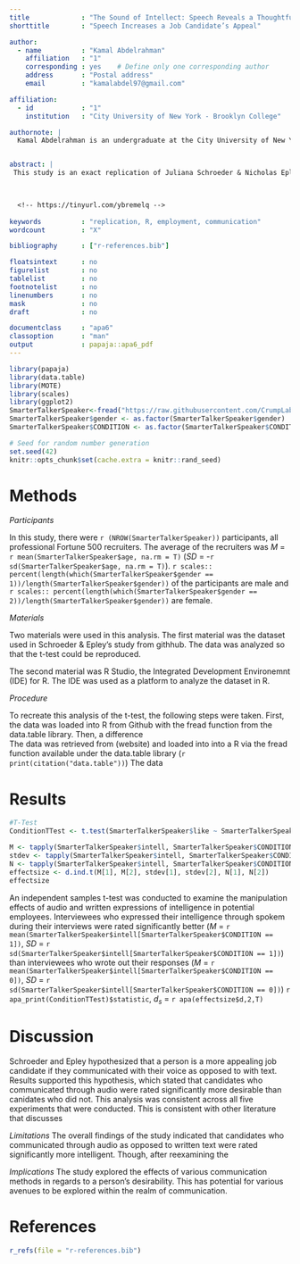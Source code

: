 ```yaml
---
title             : "The Sound of Intellect: Speech Reveals a Thoughtful Mind, Increasing a Job Candidate’s Appeal"
shorttitle        : "Speech Increases a Job Candidate’s Appeal"

author: 
  - name          : "Kamal Abdelrahman"
    affiliation   : "1"
    corresponding : yes    # Define only one corresponding author
    address       : "Postal address"
    email         : "kamalabdel97@gmail.com"

affiliation:
  - id            : "1"
    institution   : "City University of New York - Brooklyn College"

authornote: |
  Kamal Abdelrahman is an undergraduate at the City University of New York - Brooklyn College in Brooklyn, NY majoring in psychology with a focus in statistical programming


abstract: |
 This study is an exact replication of Juliana Schroeder & Nicholas Epley's (2015) experiment of whether a potential job candidate is percieved more intelligent through text or audio. 39 Forturne 500 company recruiters rated job candidates on their intellect, a composite score of the candidate's intelligence, competence, and thoughtfulness. They hypothesized that speech communicates intelligence better than written words.  This study recreated the analysis of regarding presenation of pitches and their favorability. Analysis supported that hypothesis.


  
  <!-- https://tinyurl.com/ybremelq -->
  
keywords          : "replication, R, employment, communication"
wordcount         : "X"

bibliography      : ["r-references.bib"]

floatsintext      : no
figurelist        : no
tablelist         : no
footnotelist      : no
linenumbers       : no
mask              : no
draft             : no

documentclass     : "apa6"
classoption       : "man"
output            : papaja::apa6_pdf
---
```


```r
library(papaja)
library(data.table)
library(MOTE)
library(scales)
library(ggplot2)
SmarterTalkerSpeaker<-fread("https://raw.githubusercontent.com/CrumpLab/statisticsLab/master/data/SchroederEpley2015data.csv")
SmarterTalkerSpeaker$gender <- as.factor(SmarterTalkerSpeaker$gender)
SmarterTalkerSpeaker$CONDITION <- as.factor(SmarterTalkerSpeaker$CONDITION)

```


```r
# Seed for random number generation
set.seed(42)
knitr::opts_chunk$set(cache.extra = knitr::rand_seed)
```



# Methods

*Participants*

In this study, there were `r (NROW(SmarterTalkerSpeaker))` participants, all professional Fortune 500 recruiters. The average of the recruiters was *M* = `r mean(SmarterTalkerSpeaker$age, na.rm = T)` (*SD* = -`r sd(SmarterTalkerSpeaker$age, na.rm = T)`). `r scales:: percent(length(which(SmarterTalkerSpeaker$gender == 1))/length(SmarterTalkerSpeaker$gender))` of the participants are male and `r scales:: percent(length(which(SmarterTalkerSpeaker$gender == 2))/length(SmarterTalkerSpeaker$gender))` are female. 

*Materials*

Two materials were used in this analysis. The first material was the dataset used in Schroeder & Epley's study from githhub. The data was analyzed so that the t-test could be reproduced. 

The second material was R Studio, the Integrated Development Environemnt (IDE) for R. The IDE was used as a platform to analyze the dataset in R. 


*Procedure*

To recreate this analysis of the t-test, the following steps were taken. First, the data was loaded into R from Github with the fread function from the data.table library. Then, a difference  
The data was retrieved from (website) and loaded into into a R via the fread function available under the data.table library (`r print(citation("data.table"))`) The data 

# Results
```r
#T-Test
ConditionTTest <- t.test(SmarterTalkerSpeaker$like ~ SmarterTalkerSpeaker$CONDITION, var.eqqual = T)

M <- tapply(SmarterTalkerSpeaker$intell, SmarterTalkerSpeaker$CONDITION, mean)
stdev <- tapply(SmarterTalkerSpeaker$intell, SmarterTalkerSpeaker$CONDITION, sd)
N <- tapply(SmarterTalkerSpeaker$intell, SmarterTalkerSpeaker$CONDITION, length)
effectsize <- d.ind.t(M[1], M[2], stdev[1], stdev[2], N[1], N[2])
effectsize
```

An independent samples t-test was conducted to examine the manipulation effects of audio and written expressions of intelligence in potential employees. Interviewees who expressed their intelligence through spokem during their interviews were rated significantly better (*M* = `r mean(SmarterTalkerSpeaker$intell[SmarterTalkerSpeaker$CONDITION == 1])`, *SD* = `r sd(SmarterTalkerSpeaker$intell[SmarterTalkerSpeaker$CONDITION == 1])`) than interviewees who wrote out their responses (*M* = `r mean(SmarterTalkerSpeaker$intell[SmarterTalkerSpeaker$CONDITION == 0])`, *SD* = `r sd(SmarterTalkerSpeaker$intell[SmarterTalkerSpeaker$CONDITION == 0])`) `r apa_print(ConditionTTest)$statistic`, $d_{s}$ = `r apa(effectsize$d,2,T)`

# Discussion
Schroeder and Epley hypothesized that a person is a more appealing job candidate if they communicated with their voice as opposed to with text. Results supported this hypothesis, which stated that candidates who communicated through audio were rated significantly more desirable than canidates who did not. This analysis was consistent across all five experiments that were conducted. This is consistent with other literature that discusses  


\newpage

*Limitations*
The overall findings of the study indicated that candidates who communicated through audio as opposed to written text were rated significantly more intelligent. Though, after reexamining the 
 
*Implications*
The study explored the effects of various communication methods in regards to a person's desirability. This has potential for various avenues to be explored within the realm of communication. 

# References
```r
r_refs(file = "r-references.bib")
```

\begingroup
\setlength{\parindent}{-0.5in}
\setlength{\leftskip}{0.5in}

<div id = "refs"></div>
\endgroup

